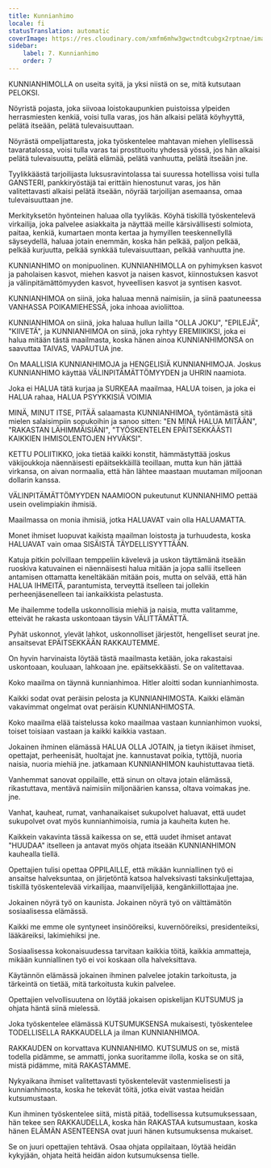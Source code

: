 ```yaml
---
title: Kunnianhimo
locale: fi
statusTranslation: automatic
coverImage: https://res.cloudinary.com/xmfm6mhw3gwctndtcubgx2rptnae/image/upload/v1740337243/small_cover_educacion_fundamental_a051170f1c.webp
sidebar:
    label: 7. Kunnianhimo
    order: 7
---
```

KUNNIANHIMOLLA on useita syitä, ja yksi niistä on se, mitä kutsutaan PELOKSI.

Nöyristä pojasta, joka siivoaa loistokaupunkien puistoissa ylpeiden herrasmiesten kenkiä, voisi tulla varas, jos hän alkaisi pelätä köyhyyttä, pelätä itseään, pelätä tulevaisuuttaan.

Nöyrästä ompelijattaresta, joka työskentelee mahtavan miehen ylellisessä tavaratalossa, voisi tulla varas tai prostituoitu yhdessä yössä, jos hän alkaisi pelätä tulevaisuutta, pelätä elämää, pelätä vanhuutta, pelätä itseään jne.

Tyylikkäästä tarjoilijasta luksusravintolassa tai suuressa hotellissa voisi tulla GANSTERI, pankkiryöstäjä tai erittäin hienostunut varas, jos hän valitettavasti alkaisi pelätä itseään, nöyrää tarjoilijan asemaansa, omaa tulevaisuuttaan jne.

Merkityksetön hyönteinen haluaa olla tyylikäs. Köyhä tiskillä työskentelevä virkailija, joka palvelee asiakkaita ja näyttää meille kärsivällisesti solmiota, paitaa, kenkiä, kumartaen monta kertaa ja hymyillen teeskennellyllä säyseydellä, haluaa jotain enemmän, koska hän pelkää, paljon pelkää, pelkää kurjuutta, pelkää synkkää tulevaisuuttaan, pelkää vanhuutta jne.

KUNNIANHIMO on monipuolinen. KUNNIANHIMOLLA on pyhimyksen kasvot ja paholaisen kasvot, miehen kasvot ja naisen kasvot, kiinnostuksen kasvot ja välinpitämättömyyden kasvot, hyveellisen kasvot ja syntisen kasvot.

KUNNIANHIMOA on siinä, joka haluaa mennä naimisiin, ja siinä paatuneessa VANHASSA POIKAMIEHESSÄ, joka inhoaa avioliittoa.

KUNNIANHIMOA on siinä, joka haluaa hullun lailla "OLLA JOKU", "EPILEJÄ", "KIIVETÄ", ja KUNNIANHIMOA on siinä, joka ryhtyy EREMIIKIKSI, joka ei halua mitään tästä maailmasta, koska hänen ainoa KUNNIANHIMONSA on saavuttaa TAIVAS, VAPAUTUA jne.

On MAALLISIA KUNNIANHIMOJA ja HENGELISIÄ KUNNIANHIMOJA. Joskus KUNNIANHIMO käyttää VÄLINPITÄMÄTTÖMYYDEN ja UHRIN naamiota.

Joka ei HALUA tätä kurjaa ja SURKEAA maailmaa, HALUA toisen, ja joka ei HALUA rahaa, HALUA PSYYKKISIÄ VOIMIA

MINÄ, MINUT ITSE, PITÄÄ salaamasta KUNNIANHIMOA, työntämästä sitä mielen salaisimpiin sopukoihin ja sanoo sitten: "EN MINÄ HALUA MITÄÄN", "RAKASTAN LÄHIMMÄISIÄNI", "TYÖSKENTELEN EPÄITSEKKÄÄSTI KAIKKIEN IHMISOLENTOJEN HYVÄKSI".

KETTU POLIITIKKO, joka tietää kaikki konstit, hämmästyttää joskus väkijoukkoja näennäisesti epäitsekkäillä teoillaan, mutta kun hän jättää virkansa, on aivan normaalia, että hän lähtee maastaan muutaman miljoonan dollarin kanssa.

VÄLINPITÄMÄTTÖMYYDEN NAAMIOON pukeutunut KUNNIANHIMO pettää usein ovelimpiakin ihmisiä.

Maailmassa on monia ihmisiä, jotka HALUAVAT vain olla HALUAMATTA.

Monet ihmiset luopuvat kaikista maailman loistosta ja turhuudesta, koska HALUAVAT vain omaa SISÄISTÄ TÄYDELLISYYTTÄÄN.

Katuja pitkin polvillaan temppeliin kävelevä ja uskon täyttämänä itseään ruoskiva katuvainen ei näennäisesti halua mitään ja jopa sallii itselleen antamisen ottamatta keneltäkään mitään pois, mutta on selvää, että hän HALUA IHMEITÄ, parantumista, terveyttä itselleen tai jollekin perheenjäsenelleen tai iankaikkista pelastusta.

Me ihailemme todella uskonnollisia miehiä ja naisia, mutta valitamme, etteivät he rakasta uskontoaan täysin VÄLITTÄMÄTTÄ.

Pyhät uskonnot, ylevät lahkot, uskonnolliset järjestöt, hengelliset seurat jne. ansaitsevat EPÄITSEKKÄÄN RAKKAUTEMME.

On hyvin harvinaista löytää tästä maailmasta ketään, joka rakastaisi uskontoaan, kouluaan, lahkoaan jne. epäitsekkäästi. Se on valitettavaa.

Koko maailma on täynnä kunnianhimoa. Hitler aloitti sodan kunnianhimosta.

Kaikki sodat ovat peräisin pelosta ja KUNNIANHIMOSTA. Kaikki elämän vakavimmat ongelmat ovat peräisin KUNNIANHIMOSTA.

Koko maailma elää taistelussa koko maailmaa vastaan kunnianhimon vuoksi, toiset toisiaan vastaan ja kaikki kaikkia vastaan.

Jokainen ihminen elämässä HALUA OLLA JOTAIN, ja tietyn ikäiset ihmiset, opettajat, perheenisät, huoltajat jne. kannustavat poikia, tyttöjä, nuoria naisia, nuoria miehiä jne. jatkamaan KUNNIANHIMON kauhistuttavaa tietä.

Vanhemmat sanovat oppilaille, että sinun on oltava jotain elämässä, rikastuttava, mentävä naimisiin miljonäärien kanssa, oltava voimakas jne. jne.

Vanhat, kauheat, rumat, vanhanaikaiset sukupolvet haluavat, että uudet sukupolvet ovat myös kunnianhimoisia, rumia ja kauheita kuten he.

Kaikkein vakavinta tässä kaikessa on se, että uudet ihmiset antavat "HUUDAA" itselleen ja antavat myös ohjata itseään KUNNIANHIMON kauhealla tiellä.

Opettajien tulisi opettaa OPPILAILLE, että mikään kunniallinen työ ei ansaitse halveksuntaa, on järjetöntä katsoa halveksivasti taksinkuljettajaa, tiskillä työskentelevää virkailijaa, maanviljelijää, kengänkiillottajaa jne.

Jokainen nöyrä työ on kaunista. Jokainen nöyrä työ on välttämätön sosiaalisessa elämässä.

Kaikki me emme ole syntyneet insinööreiksi, kuvernööreiksi, presidenteiksi, lääkäreiksi, lakimiehiksi jne.

Sosiaalisessa kokonaisuudessa tarvitaan kaikkia töitä, kaikkia ammatteja, mikään kunniallinen työ ei voi koskaan olla halveksittava.

Käytännön elämässä jokainen ihminen palvelee jotakin tarkoitusta, ja tärkeintä on tietää, mitä tarkoitusta kukin palvelee.

Opettajien velvollisuutena on löytää jokaisen opiskelijan KUTSUMUS ja ohjata häntä siinä mielessä.

Joka työskentelee elämässä KUTSUMUKSENSA mukaisesti, työskentelee TODELLISELLA RAKKAUDELLA ja ilman KUNNIANHIMOA.

RAKKAUDEN on korvattava KUNNIANHIMO. KUTSUMUS on se, mistä todella pidämme, se ammatti, jonka suoritamme ilolla, koska se on sitä, mistä pidämme, mitä RAKASTAMME.

Nykyaikana ihmiset valitettavasti työskentelevät vastenmielisesti ja kunnianhimosta, koska he tekevät töitä, jotka eivät vastaa heidän kutsumustaan.

Kun ihminen työskentelee siitä, mistä pitää, todellisessa kutsumuksessaan, hän tekee sen RAKKAUDELLA, koska hän RAKASTAA kutsumustaan, koska hänen ELÄMÄN ASENTEENSA ovat juuri hänen kutsumuksensa mukaiset.

Se on juuri opettajien tehtävä. Osaa ohjata oppilaitaan, löytää heidän kykyjään, ohjata heitä heidän aidon kutsumuksensa tielle.

